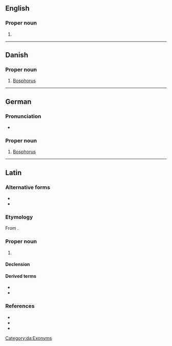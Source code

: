 {{also|bosporus}}
==English==

===Proper noun===
{{en-proper noun|head=the Bosporus}}

# {{alternative spelling of|en|Bosphorus}}

----

==Danish==

===Proper noun===
{{head|da|proper noun}}

# [[Bosphorus]]

[[Category:da:Exonyms]]

----

==German==
{{wikipedia|lang=de}}

===Pronunciation===
* {{audio|de|De-Bosporus.ogg|Audio}}

===Proper noun===
{{de-proper noun|m}}

# [[Bosphorus]]

{{C|de|Exonyms|Straits}}

----

==Latin==

===Alternative forms===
* {{l|la|Bosphorus}}
* {{l|la|Bosforus}}

===Etymology===
From {{der|la|grc|Βόσπορος}}.

===Proper noun===
{{la-proper noun|Bosporus<2>}}

# {{non-gloss definition|Any of multiple [[strait]]s, chiefly the one known as the {{l|en|Bosphorus}} in English.}}

====Declension====
{{la-ndecl|Bosporus<2>}}

====Derived terms====
* {{l|la|Bosporus Cimmerius}}
* {{l|la|Bosporus Thracius}}

===References===
* {{R:L&S}}
* {{R:Elementary Lewis}}
* {{R:Gaffiot}}